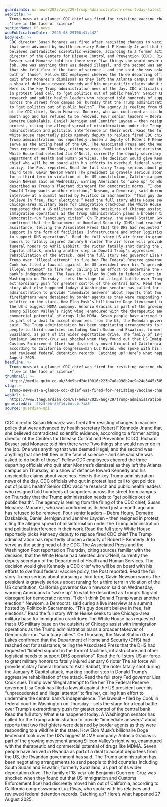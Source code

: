 ```yaml
---
guardianId: us-news/2025/aug/29/trump-administration-news-today-latest
webTitle: >-
  Trump news at a glance: CDC chief was fired for resisting vaccine changes that
  ‘flew in the face of science’
sectionName: US news
webPublicationDate: '2025-08-29T00:01:44Z'
bodyText: >-
  CDC director Susan Monarez was fired after resisting changes to vaccine policy
  that were advanced by health secretary Robert F Kennedy Jr and that she
  believed contradicted scientific evidence, according to a former acting
  director of the Centers for Disease Control and Prevention (CDC). Richard
  Besser said Monarez told him there were “two things she would never do in the
  job. One was anything that was deemed illegal, and the second was anything
  that she felt flew in the face of science – and she said she was asked to do
  both of those”. Fellow CDC employees cheered the three departing officials who
  quit after Monarez’s dismissal as they left the Atlanta campus on Thursday, in
  a show of defiance toward Kennedy and his unscientific claims about vaccines.
  Here is the key Trump administration news of the day. CDC officials who quit
  in protest lead call to ‘get politics out of public health’ Senior CDC vaccine
  research and public health leaders who resigned told hundreds of supporters
  across the street from campus on Thursday that the Trump administration needs
  to “get politics out of public health”. The agency is reeling from the firing
  of the CDC chief, Susan Monarez. Monarez, who was confirmed as its head just a
  month ago and has refused to be removed. Four senior leaders – Debra Houry,
  Demetre Daskalakis, Daniel Jernigan and Jennifer Layden – then resigned in
  protest, citing the alleged spread of misinformation under the Trump
  administration and political interference in their work. Read the full story
  White House reportedly picks Kennedy deputy to replace fired CDC chief The
  Trump administration has reportedly chosen a deputy of Robert F Kennedy Jr to
  serve as the acting head of the CDC. The Associated Press and the Washington
  Post reported on Thursday, citing sources familiar with the decision, that the
  White House had selected Jim O’Neill, currently the deputy secretary of the
  Department of Health and Human Services. The decision would give Kennedy a CDC
  chief who will be on board with his efforts to overhaul federal vaccine
  policy, the Post reported. Read the full story Trump serious about pursuing a
  third term, Gavin Newsom warns The president is gravely serious about running
  for a third term in violation of the US constitution, California governor
  Gavin Newsom said on Wednesday, warning Americans to “wake up” to what he
  described as Trump’s flagrant disregard for democratic norms. “I don’t think
  Donald Trump wants another election,” Newsom, a Democrat, said during a live
  interview at a summit hosted by Politico in Sacramento. “This guy doesn’t
  believe in free, fair elections.” Read the full story White House seeks to use
  Chicago-area military base for immigration crackdown The White House has
  requested that a US military base on the outskirts of Chicago assist with
  immigration operations as the Trump administration plans a broader takeover of
  Democratic-run “sanctuary cities”. On Thursday, the Naval Station Great Lakes
  confirmed that the Department of Homeland Security (DHS) had reached out for
  assistance, telling the Associated Press that the DHS had requested “limited
  support in the form of facilities, infrastructure and other logistical needs
  to support DHS operations”. Read the full story US air force to grant military
  honors to fatally injured January 6 rioter The air force will provide military
  funeral honors to Ashli Babbitt, the rioter fatally shot during the January 6
  Capitol attack, marking another step in Donald Trump’s aggressive
  rehabilitation of the attack. Read the full story Fed governor Lisa Cook sues
  Trump over ‘illegal attempt’ to fire her The Federal Reserve governor Lisa
  Cook has filed a lawsuit against the US president over his “unprecedented and
  illegal attempt” to fire her, calling it an effort to undermine the central
  bank’s independence. The lawsuit – filed by Cook in federal court in
  Washington on Thursday – sets the stage for a legal battle over Trump’s
  extraordinary push for greater control of the central bank. Read the full
  story What else happened today: A Washington senator has called for the Trump
  administration to provide “immediate answers” about reports that two
  firefighters were detained by border agents as they were responding to a
  wildfire in the state. How Elon Musk’s billionaire Doge lieutenant took over
  the US’s biggest MDMA company: Antonio Gracias is part of the growing movement
  among Silicon Valley’s right wing, enamoured with the therapeutic and
  commercial potential of drugs like MDMA. Seven people have arrived in Rwanda
  as part of a deal to accept deportees from the US, the Rwandan government has
  said. The Trump administration has been negotiating arrangements to send
  people to third countries including South Sudan and Eswatini, formerly
  Swaziland, as part of its wider deportation drive. The family of 18-year-old
  Benjamin Guerrero-Cruz was shocked when they found out that US Immigration and
  Customs Enforcement (Ice) had discreetly moved him out of California,
  according to California congresswoman Luz Rivas, who spoke with his relatives
  and reviewed federal detention records. Catching up? Here’s what happened 27
  August 2025.
headline: >-
  Trump news at a glance: CDC chief was fired for resisting vaccine changes that
  ‘flew in the face of science’
thumbnail: >-
  https://media.guim.co.uk/3de9bed20e10016c223b7a0e998b2ac9a24e3445/585_0_2915_2333/500.jpg
slug: >-
  trump-news-at-a-glance-cdc-chief-was-fired-for-resisting-vaccine-changes-that-flew-in-the-face-of-science
webUrl: >-
  https://www.theguardian.com/us-news/2025/aug/29/trump-administration-news-today-latest
generatedAt: '2025-08-29T10:00:46.782Z'
source: guardian-api
---
```

CDC director Susan Monarez was fired after resisting changes to vaccine policy that were advanced by health secretary Robert F Kennedy Jr and that she believed contradicted scientific evidence, according to a former acting director of the Centers for Disease Control and Prevention (CDC). Richard Besser said Monarez told him there were “two things she would never do in the job. One was anything that was deemed illegal, and the second was anything that she felt flew in the face of science – and she said she was asked to do both of those”. Fellow CDC employees cheered the three departing officials who quit after Monarez’s dismissal as they left the Atlanta campus on Thursday, in a show of defiance toward Kennedy and his unscientific claims about vaccines. Here is the key Trump administration news of the day. CDC officials who quit in protest lead call to ‘get politics out of public health’ Senior CDC vaccine research and public health leaders who resigned told hundreds of supporters across the street from campus on Thursday that the Trump administration needs to “get politics out of public health”. The agency is reeling from the firing of the CDC chief, Susan Monarez. Monarez, who was confirmed as its head just a month ago and has refused to be removed. Four senior leaders – Debra Houry, Demetre Daskalakis, Daniel Jernigan and Jennifer Layden – then resigned in protest, citing the alleged spread of misinformation under the Trump administration and political interference in their work. Read the full story White House reportedly picks Kennedy deputy to replace fired CDC chief The Trump administration has reportedly chosen a deputy of Robert F Kennedy Jr to serve as the acting head of the CDC. The Associated Press and the Washington Post reported on Thursday, citing sources familiar with the decision, that the White House had selected Jim O’Neill, currently the deputy secretary of the Department of Health and Human Services. The decision would give Kennedy a CDC chief who will be on board with his efforts to overhaul federal vaccine policy, the Post reported. Read the full story Trump serious about pursuing a third term, Gavin Newsom warns The president is gravely serious about running for a third term in violation of the US constitution, California governor Gavin Newsom said on Wednesday, warning Americans to “wake up” to what he described as Trump’s flagrant disregard for democratic norms. “I don’t think Donald Trump wants another election,” Newsom, a Democrat, said during a live interview at a summit hosted by Politico in Sacramento. “This guy doesn’t believe in free, fair elections.” Read the full story White House seeks to use Chicago-area military base for immigration crackdown The White House has requested that a US military base on the outskirts of Chicago assist with immigration operations as the Trump administration plans a broader takeover of Democratic-run “sanctuary cities”. On Thursday, the Naval Station Great Lakes confirmed that the Department of Homeland Security (DHS) had reached out for assistance, telling the Associated Press that the DHS had requested “limited support in the form of facilities, infrastructure and other logistical needs to support DHS operations”. Read the full story US air force to grant military honors to fatally injured January 6 rioter The air force will provide military funeral honors to Ashli Babbitt, the rioter fatally shot during the January 6 Capitol attack, marking another step in Donald Trump’s aggressive rehabilitation of the attack. Read the full story Fed governor Lisa Cook sues Trump over ‘illegal attempt’ to fire her The Federal Reserve governor Lisa Cook has filed a lawsuit against the US president over his “unprecedented and illegal attempt” to fire her, calling it an effort to undermine the central bank’s independence. The lawsuit – filed by Cook in federal court in Washington on Thursday – sets the stage for a legal battle over Trump’s extraordinary push for greater control of the central bank. Read the full story What else happened today: A Washington senator has called for the Trump administration to provide “immediate answers” about reports that two firefighters were detained by border agents as they were responding to a wildfire in the state. How Elon Musk’s billionaire Doge lieutenant took over the US’s biggest MDMA company: Antonio Gracias is part of the growing movement among Silicon Valley’s right wing, enamoured with the therapeutic and commercial potential of drugs like MDMA. Seven people have arrived in Rwanda as part of a deal to accept deportees from the US, the Rwandan government has said. The Trump administration has been negotiating arrangements to send people to third countries including South Sudan and Eswatini, formerly Swaziland, as part of its wider deportation drive. The family of 18-year-old Benjamin Guerrero-Cruz was shocked when they found out that US Immigration and Customs Enforcement (Ice) had discreetly moved him out of California, according to California congresswoman Luz Rivas, who spoke with his relatives and reviewed federal detention records. Catching up? Here’s what happened 27 August 2025.
